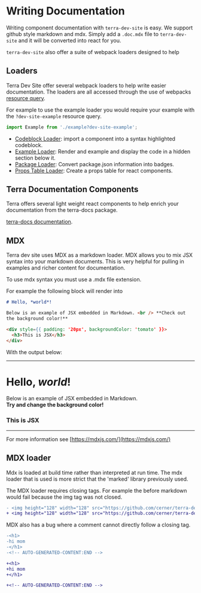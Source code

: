 # Writing Documentation

Writing component documentation with `terra-dev-site` is easy. We support github style markdown and mdx. Simply add a `.doc.mdx` file to `terra-dev-site` and it will be converted into react for you.

`terra-dev-site` also offer a suite of webpack loaders designed to help

## Loaders

Terra Dev Site offer several webpack loaders to help write easier documentation. The loaders are all accessed through the use of webpacks [resource query](https://webpack.js.org/configuration/module/#ruleresourcequery).

For example to use the example loader you would require your example with the `?dev-site-example` resource query.

```jsx
import Example from './example?dev-site-example';
```

* [Codeblock Loader](/dev_tools/cerner-terra-dev-site/terra-dev-site/webpack-loaders/codeblock-loader): import a component into a syntax highlighted codeblock.
* [Example Loader](/dev_tools/cerner-terra-dev-site/terra-dev-site/webpack-loaders/example-loader): Render and example and display the code in a hidden section below it.
* [Package Loader](/dev_tools/cerner-terra-dev-site/terra-dev-site/webpack-loaders/package-loader): Convert package.json information into badges.
* [Props Table Loader](/dev_tools/cerner-terra-dev-site/terra-dev-site/webpack-loaders/props-table-loader): Create a props table for react components.

## Terra Documentation Components

Terra offers several light weight react components to help enrich your documentation from the terra-docs package.

[terra-docs documentation](/dev_tools/cerner/documentation-components/button).

## MDX

Terra dev site uses MDX as a markdown loader. MDX allows you to mix JSX syntax into your markdown documents. This is very helpful for pulling in examples and richer content for documentation.

To use mdx syntax you must use a .mdx file extension.

For example the following block will render into

```md
# Hello, *world*!

Below is an example of JSX embedded in Markdown. <br /> **Check out
the background color!**

<div style={{ padding: '20px', backgroundColor: 'tomato' }}>
  <h3>This is JSX</h3>
</div>
```

With the output below:
<hr />

# Hello, *world*!

Below is an example of JSX embedded in Markdown. <br /> **Try and change
the background color!**

<div style={{ padding: '20px', backgroundColor: 'tomato' }}>
  <h3>This is JSX</h3>
</div>

<hr />

For more information see [https://mdxjs.com/](https://mdxjs.com/)

## MDX loader

Mdx is loaded at build time rather than interpreted at run time. The mdx loader that is used is more strict that the 'marked' library previously used.

The MDX loader requires closing tags. For example the before markdown would fail because the img tag was not closed.

```diff
- <img height="128" width="128" src="https://github.com/cerner/terra-dev-site/raw/main/terra.png" alt="terra logo" >
+ <img height="128" width="128" src="https://github.com/cerner/terra-dev-site/raw/main/terra.png" alt="terra logo" />
```

MDX also has a bug where a comment cannot directly follow a closing tag.

```diff
-<h1>
-hi mom
-</h1>
-<!-- AUTO-GENERATED-CONTENT:END -->

+<h1>
+hi mom
+</h1>

+<!-- AUTO-GENERATED-CONTENT:END -->

```
